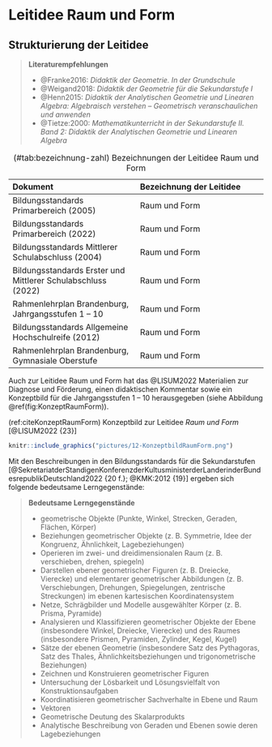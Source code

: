 # Leitidee Raum und Form

## Strukturierung der Leitidee {#strukturierung-der-leitidee-raum-und-form}

> **Literaturempfehlungen**
>
> - @Franke2016: *Didaktik der Geometrie. In der Grundschule*
> - @Weigand2018: *Didaktik der Geometrie für die Sekundarstufe I*
> - @Henn2015: *Didaktik der Analytischen Geometrie und Linearen Algebra: Algebraisch verstehen -- Geometrisch veranschaulichen und anwenden*
> - @Tietze:2000: *Mathematikunterricht in der Sekundarstufe II. Band 2: Didaktik der Analytischen Geometrie und Linearen Algebra*


Dokument | Bezeichnung der Leitidee 
:----|:----
Bildungsstandards Primarbereich (2005) | Raum und Form
Bildungsstandards Primarbereich (2022) | Raum und Form
Bildungsstandards Mittlerer Schulabschluss (2004) | Raum und Form
Bildungsstandards Erster und Mittlerer Schulabschluss (2022) | Raum und Form
Rahmenlehrplan Brandenburg, Jahrgangsstufen 1 -- 10 | Raum und Form
Bildungsstandards Allgemeine Hochschulreife (2012) | Raum und Form
Rahmenlehrplan Brandenburg, Gymnasiale Oberstufe | Raum und Form

Table: (\#tab:bezeichnung-zahl) Bezeichnungen der Leitidee Raum und Form

Auch zur Leitidee Raum und Form hat das @LISUM2022 Materialien zur Diagnose und Förderung, einen didaktischen Kommentar sowie ein Konzeptbild für die Jahrgangsstufen 1 -- 10 herausgegeben (siehe Abbildung \@ref(fig:KonzeptRaumForm)).

(ref:citeKonzeptRaumForm) Konzeptbild zur Leitidee *Raum und Form* [@LISUM2022 {23}]

```r
knitr::include_graphics("pictures/12-KonzeptbildRaumForm.png")
```

Mit den Beschreibungen in den Bildungsstandards für die Sekundarstufen [@SekretariatderStandigenKonferenzderKultusministerderLanderinderBundesrepublikDeutschland2022 {20 f.}; @KMK:2012 {19}] ergeben sich folgende bedeutsame Lerngegenstände:

> **Bedeutsame Lerngegenstände**
>
> - geometrische Objekte (Punkte, Winkel, Strecken, Geraden, Flächen, Körper) 
> - Beziehungen geometrischer Objekte (z. B. Symmetrie, Idee der Kongruenz, Ähnlichkeit, Lagebeziehungen) 
> - Operieren im zwei- und dreidimensionalen Raum (z. B. verschieben, drehen, spiegeln)
> - Darstellen ebener geometrischer Figuren (z. B. Dreiecke, Vierecke) und elementarer geometrischer Abbildungen (z. B. Verschiebungen, Drehungen, Spiegelungen, zentrische Streckungen) im ebenen kartesischen Koordinatensystem
> - Netze, Schrägbilder und Modelle ausgewählter Körper (z. B. Prisma, Pyramide)
> - Analysieren und Klassifizieren geometrischer Objekte der Ebene (insbesondere Winkel, Dreiecke, Vierecke) und des Raumes (insbesondere Prismen, Pyramiden, Zylinder, Kegel, Kugel)
> - Sätze der ebenen Geometrie (insbesondere Satz des Pythagoras, Satz des Thales, Ähnlichkeitsbeziehungen und trigonometrische Beziehungen) 
> - Zeichnen und Konstruieren geometrischer Figuren 
> - Untersuchung der Lösbarkeit und Lösungsvielfalt von Konstruktionsaufgaben
> - Koordinatisieren geometrischer Sachverhalte in Ebene und Raum
> - Vektoren
> - Geometrische Deutung des Skalarprodukts
> - Analytische Beschreibung von Geraden und Ebenen sowie deren Lagebeziehungen 




<!-- ## Übersicht zur Geometrie -->

<!-- Im Rahmen der Vorlesung wurde ein Übersichtsbild erstellt, in dem geometrische Objekte (gelb), Relationen (rot), Sätze (blau) und relevante Werkzeuge (grün) in Beziehung zueinander gesetzt werden (siehe Abbildung \@ref(fig:KonzeptRaumForm). Die Übersicht steht auch als [pdf-Datei](files/Stoffdidaktik-WiSe2122-AnhangR-KonzeptRaumForm.pdf) zur Verfügung. -->

<!-- ```{r KonzeptRaumForm, echo=FALSE, fig.cap="Übersicht zur Geometrie", fig.align='center', out.width='75%'} -->
<!-- knitr::include_graphics("pictures/D-KonzeptRaumForm.png") -->
<!-- ```   -->

<!-- Eine derartige Übersicht kann Ihnen bei der stoffdidaktischen Analyse helfen, fachliche Zusammenhänge im Blick zu behalten und Sie in der Spezifizierung und Strukturierung von Lerninhalten zu unterstützen. -->

<!-- ## Elementargeometrische Sätze -->

<!-- Elementargeometrische Sätze bieten eine gute Möglichkeit, Argumentieren und Beweisen auf verschiedenen Niveaus im Mathematikunterricht zu realisieren. -->

<!-- ### Innenwinkelsatz für Dreiecke -->

<!-- Dass die Innenwinkelsumme von (ebenen) Dreiecken stets $180°$ beträgt, lässt sich auf verschiedene Weisen plausibel machen und begründen. -->

<!-- Zunächst einmal ist es möglich, die Innenwinkel tatsächlich **auszumessen und zu addieren**. Dies ist besonders dann überzeugend, wenn die Schülerinnen und Schüler selbst ein beliebiges Dreieck zeichnen und daran ihre Messungen vornehmen. Aufgrund von Messungenauigkeiten wird es ggf. vorkommen, dass die Summe nicht exakt $180°$ beträgt, aber immerhin sollten sich alle Innenwinkelsummen in diesem Bereich bewegen. Ein nächster Schritt könnte die Nutzung **Dynamischer Geometriesoftware** sein, wo die Messungen und die Summe exakter bestimmt werden können. Dabei überzeugt weiterhin die Möglichkeit, das Dreieck selbst zu variieren und simultan zu erkennen, dass sich zwar die Größen der drei Innenwinkel ändern, nicht jedoch ihre Summe. -->

<!-- Auf enaktiver Ebene sind das **Abreißen von Ecken**^[Es ist darauf zu achten, dass wirklich *gerissen* und nicht *geschnitten* wird, weil sonst nicht mehr erkennbar ist, was die eigentliche Ecke war.] oder das **Aneinanderlegen zueinander kongruenter Dreiecke** mögliche Herangehensweisen, um einen gestreckten Winkel von $180°$ zu erzeugen (siehe Abbildung \@ref(fig:InnenwinkelReissen)). -->


<!-- (ref:citeInnenwinkelReissen) Innenwinkelsumme enaktiv bestimmen [@Etzold2014a 32] -->

<!-- ```{r InnenwinkelReissen, echo=FALSE, fig.cap="(ref:citeInnenwinkelReissen)", fig.align='center', out.width='75%'} -->
<!-- knitr::include_graphics("pictures/C-InnenwinkelReissen.png") -->
<!-- ``` -->



<!-- Gegenüber dem Messen und Rechnen hat dieses Vorgehen, insbesondere das Aneinanderlegen, die Besonderheit, dass daran schon eine allgemeine Beweisidee sichtbar wird. Dies ist auch der Fall, wenn man einen **Stift im Inneren des Dreiecks wandern**, der, wenn er alle Ecken einmal abgelaufen ist, insgesamt eine halbe Drehung (also um $180°$) vollführt hat (siehe Abbildung \@ref(fig:InnenwinkelStift)). -->


<!-- ```{r InnenwinkelStift, echo=FALSE, fig.cap="Innenwinkelsumme mit Stiftbewegung erfahren", fig.align='center', out.width='50%'} -->
<!-- knitr::include_graphics("pictures/C-InnenwinkelStift.gif") -->
<!-- ``` -->

<!-- Für den eigentlichen Beweis kann man parallel zu einer Dreiecksseite einen Gerade durch den gegenüberliegenden Punkt zeichnen (siehe Abbildung \@ref(fig:InnenwinkelBeweisfigure)) und den gestreckten Winkel von $180°$ mithilfe Wechselwinkelsatzes begründen. -->


<!-- ```{r InnenwinkelBeweisfigure, echo=FALSE, fig.cap="Beweisfigur des Innenwinkelsatzes für Dreiecke", fig.align='center', out.width='75%'} -->
<!-- knitr::include_graphics("pictures/C-InnenwinkelBeweisfigur.png") -->
<!-- ``` -->

<!-- ### Sätze am Kreis -->

<!-- #### Zentri-Peripheriewinkelsatz -->

<!-- Der Zentri-Peripheriewinkelsatz besagt, dass der Zentriwinkel über der Sehne eines Kreises stets doppelt so groß ist wie ein Peripheriewinkel auf derselben Seite derselben Sehne (siehe Abbildung \@ref(fig:Zentri)). -->

<!-- ```{r Zentri, echo=FALSE, fig.cap="Zentriwinkel (rot) und Peripheriewinkel (blau) auf derselben Seite über derselben Kreissehne", fig.align='center', out.width='75%'} -->
<!-- knitr::include_graphics("pictures/C-Zentri.png") -->
<!-- ``` -->


<!-- Um diesen Satz zu beweisen, bedarf es vielfältiger Heurismen, wie das Zeichnen geeigneter Hilfslinien (Radius), die Bezugnahme auf bekannte Sätze (Basiswinkelsatz im gleichschenkligen Dreieck, Innenwinkelsatz im Dreieck) und das Erkennen der Gleichheit von Termen. -->


<!-- ```{r ZentriBeweis, echo=FALSE, fig.cap="Beweisfigur des Zentri-Peripherwiewinkelsatzes", fig.align='center', out.width='75%'} -->
<!-- knitr::include_graphics("pictures/C-ZentriBeweis.png") -->
<!-- ``` -->

<!-- Mit den Farben der Winkel aus Abbildung \@ref(fig:ZentriBeweis) gilt dann in den jeweiligen Dreiecken: -->

<!-- $$ -->
<!-- \begin{aligned} -->
<!-- 2\cdot \mathrm{\color{green}{grün}} + 2\cdot \mathrm{\color{orange}{orange}} + 2\cdot \mathrm{\color{purple}{lila}}  &= 180°\\ -->
<!--  \mathrm{\color{red}{rot}} + 2\cdot \mathrm{\color{purple}{lila}} &= 180° -->
<!-- \end{aligned} -->
<!-- $$ -->

<!-- Daraus folgt aus dem Vergleich der beiden Zeilen direkt die Aussage des Satzes: -->

<!-- $$\begin{aligned} -->
<!-- \mathrm{\color{red}{rot}} &= 2\cdot \mathrm{\color{green}{grün}} + 2\cdot \mathrm{\color{orange}{orange}} \\ -->
<!-- \mathrm{\color{red}{rot}} &= 2\cdot (\mathrm{\color{green}{grün}} +  \mathrm{\color{orange}{orange}}) \\ -->
<!-- \mathrm{\color{red}{rot}} &= 2\cdot \mathrm{\color{blue}{blau}} -->
<!-- \end{aligned} -->
<!-- $$ -->
<!-- Da der Satz selbst für den weiteren Schulunterricht keine so hohe Bedeutung hat, müssen Sie als Lehrkraft besonders abwägen, ob Sie diesen Beweis besprechen wollen -- auch abhängig von Ihrer Lerngruppe. Im Sinne der Schulung von Heurismen in der Geometrie hat er aber durchaus Potenzial. -->

<!-- #### Peripheriewinkelsatz -->

<!-- Der Peripheriewinkelsatz besagt, dass alle Peripheriewinkel auf derselben Seite über derselben Sehne eines Kreises gleich groß sind. Eine Erkundung dieses Satzes ist -- wie beim Innenwinkelsatz für Dreiecke -- bspw. mit Dynamischer Geometriesoftware möglich, indem bei Bewegung des Punktes auf dem Kreis der Peripherwiewinkel permanent gemessen wird.  -->

<!-- Formal folgt der Satz direkt aus dem Zentri-Peripherwiewinkelsatz, da der Zentriwinkel bei fester Sehne gleich groß bleibt. -->


<!-- #### Satz des Thales  -->

<!-- Eine weitere direkte Folgerung aus dem Zentri-Peripherwiewinkelsatz ist der Satz des Thales, also dass Peripheriewinkel über dem Durchmesser eines Kreises stets $90°$ betragen. Dies liegt daran, dass der Zentriwinkel in diesem Fall $180°$ beträgt (siehe Abbildung \@ref(fig:Thales)). -->

<!-- ```{r Thales, echo=FALSE, fig.cap="Peripheriewinkel über dem Durchmesser eines Kreises", fig.align='center', out.width='75%'} -->
<!-- knitr::include_graphics("pictures/C-Thales.png") -->
<!-- ``` -->

<!-- Der Zusammenhang zwischen Satz des Thales und Zentri-Peripherwiewinkelsatz sollte v. a. dann hergestellt werden, wenn der Zentri-Peripherwiewinkelsatz intensiv behandelt worden ist. Alternativ lässt sich der Satz des Thales auch direkt beweisen -- und das ist als Spezielfall sogar einfacher als der Beweis des Zentri-Peripherwiewinkelsatzes. Abbildung \@ref(fig:ThalesBeweis) zeigt einen Lückentext-Beweis, wie er von Schülerinnen und Schülern durchgeführt werden könnte. -->


<!-- (ref:citeThalesBeweis) Lückentext-Beweis des Satz des Thales [@Wennekers2016 173] -->

<!-- ```{r ThalesBeweis, echo=FALSE, fig.cap="(ref:citeThalesBeweis)", fig.align='center', out.width='75%'} -->
<!-- knitr::include_graphics("pictures/C-ThalesBeweis.png") -->
<!-- ``` -->

